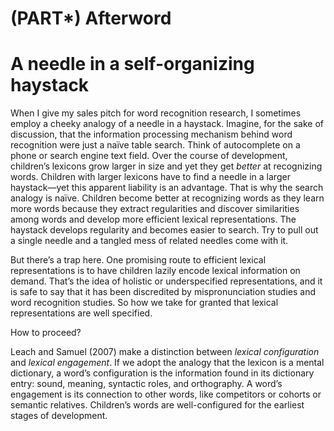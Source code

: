 (PART\*) Afterword
===================

A needle in a self-organizing haystack
=======================================================================

When I give my sales pitch for word recognition research, I sometimes
employ a cheeky analogy of a needle in a haystack. Imagine, for the sake
of discussion, that the information processing mechanism behind word
recognition were just a naïve table search. Think of autocomplete on a
phone or search engine text field. Over the course of development,
children's lexicons grow larger in size and yet they get *better* at
recognizing words. Children with larger lexicons have to find a needle
in a larger haystack—yet this apparent liability is an advantage. That
is why the search analogy is naïve. Children become better at
recognizing words as they learn more words because they extract
regularities and discover similarities among words and develop more
efficient lexical representations. The haystack develops regularity and
becomes easier to search. Try to pull out a single needle and a tangled
mess of related needles come with it.

But there's a trap here. One promising route to efficient lexical representations is to have children lazily encode lexical information on demand. That's the idea of holistic or underspecified representations, and it is safe to say that it has been discredited by mispronunciation studies and word recognition studies. So how we take for granted that lexical representations are well specified. 

How to proceed?

Leach and Samuel (2007) make a distinction between *lexical configuration* and *lexical engagement*. If we adopt the analogy that the lexicon is a mental dictionary, a word's configuration is the information found in its dictionary entry: sound, meaning, syntactic roles, and orthography. A word's engagement is its connection to other words, like competitors or cohorts or semantic relatives. Children's words are well-configured for the earliest stages of development.
